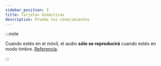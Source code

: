 ```yaml
---
sidebar_position: 3
title: Tarjetas didácticas
description: Prueba tus conocimientos
---
```


:::note

Cuando estés en el móvil, el audio **sólo se reproducirá** cuando estés en modo timbre. [Referencia](https://support.apple.com/es-us/HT203017).

:::

<FlashCards/>